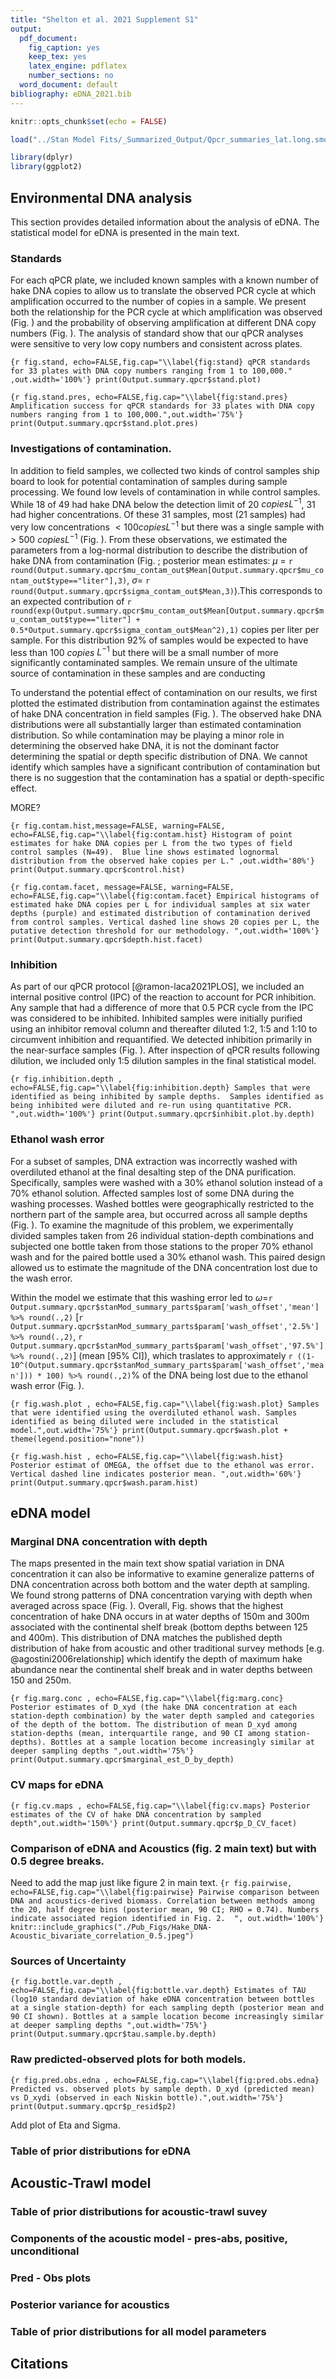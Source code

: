 ```yaml
---
title: "Shelton et al. 2021 Supplement S1"
output: 
  pdf_document:
    fig_caption: yes
    keep_tex: yes
    latex_engine: pdflatex
    number_sections: no
  word_document: default
bibliography: eDNA_2021.bib
---
```


```r
knitr::opts_chunk$set(echo = FALSE)

load("../Stan Model Fits/_Summarized_Output/Qpcr_summaries_lat.long.smooth_Base_Var_4_10_fix_nu_T.RData")

library(dplyr)
library(ggplot2)
```

## Environmental DNA analysis

This section provides detailed information about the analysis of eDNA. The statistical model for eDNA is presented in the main text.

### Standards

For each qPCR plate, we included known samples with a known number of hake DNA copies to allow us to translate the observed PCR cycle at which amplification occurred to the number of copies in a sample. We present both the relationship for the PCR cycle at which amplification was observed  (Fig. \ref{fig:stand}) and the probability of observing amplification at different DNA copy numbers (Fig. \ref{fig:stand.pres}). The analysis of standard show that our qPCR analyses were sensitive to very low copy numbers and consistent across plates.
 
```{r fig.stand, echo=FALSE,fig.cap="\\label{fig:stand} qPCR standards for 33 plates with DNA copy numbers ranging from 1 to 100,000." ,out.width='100%'}
print(Output.summary.qpcr$stand.plot)
```

```{r fig.stand.pres, echo=FALSE,fig.cap="\\label{fig:stand.pres} Amplification success for qPCR standards for 33 plates with DNA copy numbers ranging from 1 to 100,000.",out.width='75%'}
print(Output.summary.qpcr$stand.plot.pres)
```

### Investigations of contamination.

In addition to field samples, we collected two kinds of control samples ship board to look for potential contamination of samples during sample processing. We found low levels of contamination in while control samples.  While 18 of 49 had hake DNA below the detection limit of 20 $copies L^{-1}$, 31 had higher concentrations. Of these 31 samples, most (21 samples) had very low concentrations $<100 copies L^{-1}$ but there was a single sample with $>$ $500$ $copies L^{-1}$ (Fig. \ref{fig:contam.hist}). From these observations, we estimated the parameters from a log-normal distribution to describe the distribution of hake DNA from contamination (Fig. \ref{fig:contam.hist}; posterior mean estimates:
$\mu$ = `r round(Output.summary.qpcr$mu_contam_out$Mean[Output.summary.qpcr$mu_contam_out$type=="liter"],3)`, $\sigma =$ `r round(Output.summary.qpcr$sigma_contam_out$Mean,3)`).This corresponds to an expected contribution of `r round(exp(Output.summary.qpcr$mu_contam_out$Mean[Output.summary.qpcr$mu_contam_out$type=="liter"] + 0.5*Output.summary.qpcr$sigma_contam_out$Mean^2),1)` copies per liter per sample. For this distribution 92% of samples would be expected to have less than 100 $copies$ $L^{-1}$ but there will be a small number of more significantly contaminated samples. We remain unsure of the ultimate source of contamination in these samples and are conducting 

To understand the potential effect of contamination on our results, we first plotted the estimated distribution from contamination against the estimates of hake DNA concentration in field samples (Fig. \ref{fig:contam.facet}). The observed hake DNA distributions were all substantially larger than estimated contamination distribution. So while contamination may be playing a minor role in determining the observed hake DNA, it is not the dominant factor determining the spatial or depth specific distribution of DNA. We cannot identify which samples have a significant contribution of contamination but there is no suggestion that the contamination has a spatial or depth-specific effect.

MORE?


```{r fig.contam.hist,message=FALSE, warning=FALSE, echo=FALSE,fig.cap="\\label{fig:contam.hist} Histogram of point estimates for hake DNA copies per L from the two types of field control samples (N=49).  Blue line shows estimated lognormal distribution from the observed hake copies per L." ,out.width='80%'}
print(Output.summary.qpcr$control.hist)
```

```{r fig.contam.facet, message=FALSE, warning=FALSE, echo=FALSE,fig.cap="\\label{fig:contam.facet} Empirical histograms of estimated hake DNA copies per L for individual samples at six water depths (purple) and estimated distribution of contamination derived from control samples. Vertical dashed line shows 20 copies per L, the putative detection threshold for our methodology. ",out.width='100%'}
print(Output.summary.qpcr$depth.hist.facet)
```

### Inhibition

As part of our qPCR protocol [@ramon-laca2021PLOS], we included an internal positive control (IPC) of the reaction to account for PCR inhibition. Any sample that had a difference of more that 0.5 PCR cycle from the IPC was considered to be inhibited.  Inhibited samples were initially purified using an inhibitor removal column and thereafter diluted 1:2, 1:5 and 1:10 to circumvent inhibition and requantified. We detected inhibition primarily in the near-surface samples (Fig. \ref{fig:inhibition.depth}). After inspection of qPCR results following dilution, we included only 1:5 dilution samples in the final statistical model.

```{r fig.inhibition.depth , echo=FALSE,fig.cap="\\label{fig:inhibition.depth} Samples that were identified as being inhibited by sample depths.  Samples identified as being inhibited were diluted and re-run using quantitative PCR. ",out.width='100%'}
print(Output.summary.qpcr$inhibit.plot.by.depth)
```

### Ethanol wash error

For a subset of samples, DNA extraction was incorrectly washed with overdiluted ethanol at the final desalting step of the DNA purification. Specifically, samples were washed with a 30\% ethanol solution instead of a 70% ethanol solution. Affected samples lost of some DNA during the washing processes. Washed bottles were geographically restricted to the northern part of the sample area, but occurred across all sample depths (Fig. \ref{fig:wash.plot}). To examine the magnitude of this problem, we experimentally divided samples taken from 26 individual station-depth combinations and subjected one bottle taken from those stations to the proper 70% ethanol wash and for the paired bottle used a 30% ethanol wash. This paired design allowed us to estimate the magnitude of the DNA concentration lost due to the wash error.  

Within the model we estimate that this washing error led to $\omega =$`r Output.summary.qpcr$stanMod_summary_parts$param['wash_offset','mean'] %>% round(.,2)` 
[`r Output.summary.qpcr$stanMod_summary_parts$param['wash_offset','2.5%'] %>% round(.,2) `,
`r Output.summary.qpcr$stanMod_summary_parts$param['wash_offset','97.5%'] %>% round(.,2) `] (mean [95% CI]), which traslates to approximately `r ((1-10^(Output.summary.qpcr$stanMod_summary_parts$param['wash_offset','mean'])) * 100) %>% round(.,2)`% of the DNA being lost due to the ethanol wash error (Fig. \ref{fig:wash.hist}).

```{r fig.wash.plot , echo=FALSE,fig.cap="\\label{fig:wash.plot} Samples that were identified using the overdiluted ethanol wash. Samples identified as being diluted were included in the statistical model.",out.width='75%'}
print(Output.summary.qpcr$wash.plot + theme(legend.position="none"))
```

```{r fig.wash.hist , echo=FALSE,fig.cap="\\label{fig:wash.hist} Posterior estimat of OMEGA, the offset due to the ethanol was error. Vertical dashed line indicates posterior mean. ",out.width='60%'}
print(Output.summary.qpcr$wash.param.hist)
```

\newpage
\clearpage

## eDNA model

### Marginal DNA concentration with depth

The maps presented in the main text show spatial variation in DNA concentration it can also be informative to examine generalize patterns of DNA concentration across both bottom and the water depth at sampling. We found strong patterns of DNA concentration varying with depth when averaged across space (Fig. \ref{fig:marg.conc}). Overall, Fig. \ref{fig:marg.conc} shows that the highest concentration of hake DNA occurs in at water depths of 150m and 300m associated with the continental shelf break (bottom depths between 125 and 400m).  This distribution of DNA matches the published depth distribution of hake from acoustic and other traditional survey methods [e.g. @agostini2006relationship] which identify the depth of maximum hake abundance near the continental shelf break and in water depths between 150 and 250m.

```{r fig.marg.conc , echo=FALSE,fig.cap="\\label{fig:marg.conc} Posterior estimates of D_xyd (the hake DNA concentration at each station-depth combination) by the water depth sampled and categories of the depth of the bottom. The distribution of mean D_xyd among station-depths (mean, interquartile range, and 90 CI among station-depths). Bottles at a sample location become increasingly similar at deeper sampling depths ",out.width='75%'}
print(Output.summary.qpcr$marginal_est_D_by_depth)
```

### CV maps for eDNA
```{r fig.cv.maps , echo=FALSE,fig.cap="\\label{fig:cv.maps} Posterior estimates of the CV of hake DNA concentration by sampled depth",out.width='150%'}
print(Output.summary.qpcr$p_D_CV_facet)
```

### Comparison of eDNA and Acoustics (fig. 2 main text) but with 0.5 degree breaks.

Need to add the map just like figure 2 in main text.
```{r fig.pairwise, echo=FALSE,fig.cap="\\label{fig:pairwise} Pairwise comparison between  DNA and acoustics-derived biomass. Correlation between methods among the 20, half degree bins (posterior mean, 90 CI; RHO = 0.74). Numbers indicate associated region identified in Fig. 2.  ", out.width='100%'}
knitr::include_graphics("./Pub_Figs/Hake_DNA-Acoustic_bivariate_correlation_0.5.jpeg")
```


### Sources of Uncertainty

```{r fig.bottle.var.depth , echo=FALSE,fig.cap="\\label{fig:bottle.var.depth} Estimates of TAU (log10 standard deviation of hake eDNA concentration between bottles at a single station-depth) for each sampling depth (posterior mean and 90 CI shown). Bottles at a sample location become increasingly similar at deeper sampling depths ",out.width='75%'}
print(Output.summary.qpcr$tau.sample.by.depth)
```

### Raw predicted-observed plots for both models.

```{r fig.pred.obs.edna , echo=FALSE,fig.cap="\\label{fig:pred.obs.edna} Predicted vs. observed plots by sample depth. D_xyd (predicted mean) vs D_xydi (observed in each Niskin bottle).",out.width='75%'}
print(Output.summary.qpcr$p_resid$p2)
```

Add plot of Eta and Sigma.
<!-- ```{r fig.pcr.var , echo=FALSE,fig.cap="\\label{fig:pcr.var} Estimates of ETA (among PCR replicate variation for field samples)",out.width='75%'} -->
<!-- print(Output.summary.qpcr$sigma.pcr.param ) -->
<!-- ``` -->


### Table of prior distributions for eDNA



## Acoustic-Trawl model

### Table of prior distributions for acoustic-trawl suvey

### Components of the acoustic model - pres-abs, positive, unconditional

### Pred - Obs plots

### Posterior variance for acoustics 

### Table of prior distributions for all model parameters

## Citations
